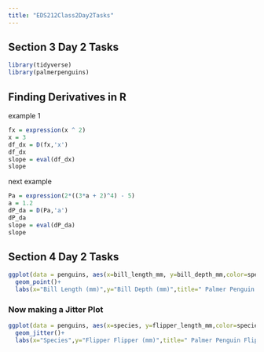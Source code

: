```yaml
---
title: "EDS212Class2Day2Tasks"
---
```


## Section 3 Day 2 Tasks

```r
library(tidyverse)
library(palmerpenguins)
```

## Finding Derivatives in R

example 1

```r
fx = expression(x ^ 2)
x = 3
df_dx = D(fx,'x')
df_dx
slope = eval(df_dx)
slope
```

next example

```r
Pa = expression(2*((3*a + 2)^4) - 5)
a = 1.2
dP_da = D(Pa,'a')
dP_da
slope = eval(dP_da)
slope
```

## Section 4 Day 2 Tasks

```r
ggplot(data = penguins, aes(x=bill_length_mm, y=bill_depth_mm,color=species))+
  geom_point()+
  labs(x="Bill Length (mm)",y="Bill Depth (mm)",title=" Palmer Penguin Bill Length versus Depth")
```

### Now making a Jitter Plot

```r
ggplot(data = penguins, aes(x=species, y=flipper_length_mm,color=species))+
  geom_jitter()+
  labs(x="Species",y="Flipper Flipper (mm)",title=" Palmer Penguin Flipper Length of Species")
```

